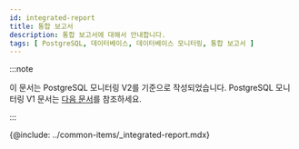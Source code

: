 ```yaml
---
id: integrated-report
title: 통합 보고서
description: 통합 보고서에 대해서 안내합니다.
tags: [ PostgreSQL, 데이터베이스, 데이터베이스 모니터링, 통합 보고서 ]
---
```


:::note

이 문서는 PostgreSQL 모니터링 V2를 기준으로 작성되었습니다. PostgreSQL 모니터링 V1 문서는 [다음 문서](../postgresql-v1/integrated-report)를 참조하세요.

:::

{@include: ../common-items/_integrated-report.mdx}  